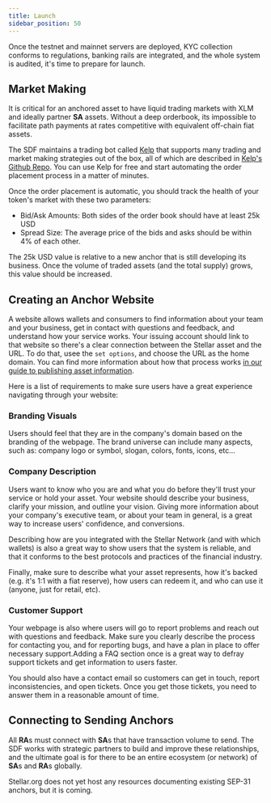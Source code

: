 ```yaml
---
title: Launch
sidebar_position: 50
---
```


Once the testnet and mainnet servers are deployed, KYC collection conforms to regulations, banking rails are integrated, and the whole system is audited, it's time to prepare for launch.

## Market Making

It is critical for an anchored asset to have liquid trading markets with XLM and ideally partner **SA** assets. Without a deep orderbook, its impossible to facilitate path payments at rates competitive with equivalent off-chain fiat assets.

The SDF maintains a trading bot called [Kelp](https://kelpbot.io/) that supports many trading and market making strategies out of the box, all of which are described in [Kelp's Github Repo](https://github.com/stellar/kelp#kelp). You can use Kelp for free and start automating the order placement process in a matter of minutes.

Once the order placement is automatic, you should track the health of your token's market with these two parameters:

- Bid/Ask Amounts: Both sides of the order book should have at least 25k USD
- Spread Size: The average price of the bids and asks should be within 4% of each other.

The 25k USD value is relative to a new anchor that is still developing its business. Once the volume of traded assets (and the total supply) grows, this value should be increased.

## Creating an Anchor Website

A website allows wallets and consumers to find information about your team and your business, get in contact with questions and feedback, and understand how your service works. Your issuing account should link to that website so there's a clear connection between the Stellar asset and the URL. To do that, usee the `set options`, and choose the URL as the home domain. You can find more information about how that process works [in our guide to publishing asset information](../../../issuing-assets/publishing-asset-info.mdx).

Here is a list of requirements to make sure users have a great experience navigating through your website:

### Branding Visuals

Users should feel that they are in the company's domain based on the branding of the webpage. The brand universe can include many aspects, such as: company logo or symbol, slogan, colors, fonts, icons, etc...

### Company Description

Users want to know who you are and what you do before they'll trust your service or hold your asset. Your website should describe your business, clarify your mission, and outline your vision. Giving more information about your company's executive team, or about your team in general, is a great way to increase users' confidence, and conversions.

Describing how are you integrated with the Stellar Network (and with which wallets) is also a great way to show users that the system is reliable, and that it conforms to the best protocols and practices of the financial industry.

Finally, make sure to describe what your asset represents, how it's backed (e.g. it's 1:1 with a fiat reserve), how users can redeem it, and who can use it (anyone, just for retail, etc).

### Customer Support

Your webpage is also where users will go to report problems and reach out with questions and feedback. Make sure you clearly describe the process for contacting you, and for reporting bugs, and have a plan in place to offer necessary support.Adding a FAQ section once is a great way to defray support tickets and get information to users faster.

You should also have a contact email so customers can get in touch, report inconsistencies, and open tickets. Once you get those tickets, you need to answer them in a reasonable amount of time.

## Connecting to Sending Anchors

All **RA**s must connect with **SA**s that have transaction volume to send. The SDF works with strategic partners to build and improve these relationships, and the ultimate goal is for there to be an entire ecosystem (or network) of **SA**s and **RA**s globally.

Stellar.org does not yet host any resources documenting existing SEP-31 anchors, but it is coming.
